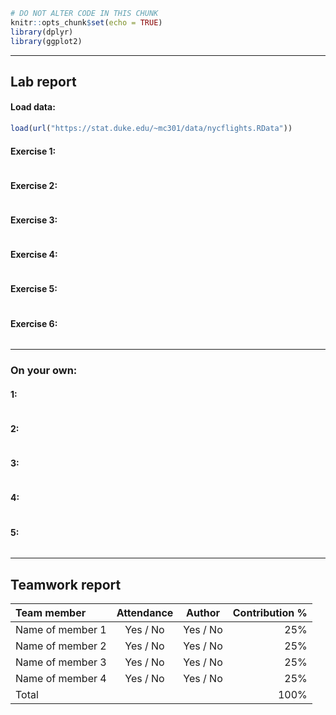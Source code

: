 ```r
# DO NOT ALTER CODE IN THIS CHUNK
knitr::opts_chunk$set(echo = TRUE)
library(dplyr)
library(ggplot2)
```

* * *

## Lab report

#### Load data:
```r
load(url("https://stat.duke.edu/~mc301/data/nycflights.RData"))
```

#### Exercise 1: 



```r

```

#### Exercise 2: 



```r

```

#### Exercise 3: 



```r

```

#### Exercise 4: 



```r

```

#### Exercise 5: 



```r

```

#### Exercise 6: 



```r

```


* * *

### On your own:

#### 1:



```r

```

#### 2:



```r

```

#### 3:



```r

```

#### 4:



```r

```

#### 5:



```r

```

* * *

## Teamwork report

<!--
For each team member, write their name, whether they attended the lab session, 
whether they were the author for this week, and their contribution to the lab 
report (as a percentage). The percentages should add up to 100.
-->

| Team member             | Attendance | Author   | Contribution % |
|:------------------------|:----------:|:--------:|---------------:|
| Name of member 1        | Yes / No   | Yes / No | 25%            |
| Name of member 2        | Yes / No   | Yes / No | 25%            |
| Name of member 3        | Yes / No   | Yes / No | 25%            |
| Name of member 4        | Yes / No   | Yes / No | 25%            |
| Total                   |            |          | 100%           |